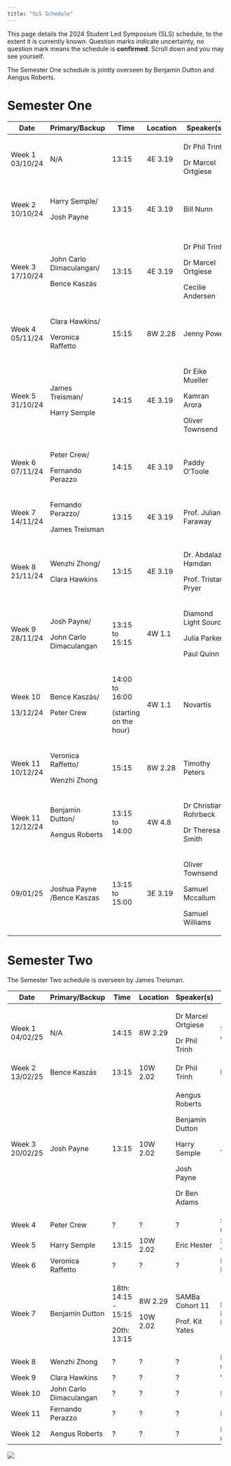 ```yaml
---
title: "SLS Schedule"
---
```


This page details the 2024 Student Led Symposium (SLS) schedule, to the extent it is currently known. Question marks indicate uncertainty, no question mark means the schedule is **confirmed**. Scroll down and you may see yourself.

The Semester One schedule is jointly overseen by Benjamin Dutton and Aengus Roberts.

# Semester One

+------------------+----------------------------+------------------------+----------+-----------------------+---------------------------------------+
| Date             | Primary/Backup             | Time                   | Location | Speaker(s)            | Topic(s)                              |
+==================+============================+========================+==========+=======================+=======================================+
| Week 1 03/10/24  | N/A                        | 13:15                  | 4E 3.19  | Dr Phil Trinh         | Introduction to SLS.                  |
|                  |                            |                        |          |                       |                                       |
|                  |                            |                        |          | Dr Marcel Ortgiese    |                                       |
+------------------+----------------------------+------------------------+----------+-----------------------+---------------------------------------+
| Week 2 10/10/24  | Harry Semple/              | 13:15                  | 4E 3.19  | Bill Nunn             | Basic Git and GitHub.                 |
|                  |                            |                        |          |                       |                                       |
|                  | Josh Payne                 |                        |          |                       | A website.                            |
+------------------+----------------------------+------------------------+----------+-----------------------+---------------------------------------+
| Week 3 17/10/24  | John Carlo Dimaculangan/   | 13:15                  | 4E 3.19  | Dr Phil Trinh         | Life as a PhD Student.                |
|                  |                            |                        |          |                       |                                       |
|                  | Bence Kaszás               |                        |          | Dr Marcel Ortgiese    | Software/Literature tools.            |
|                  |                            |                        |          |                       |                                       |
|                  |                            |                        |          | Cecilie Andersen      | Time Management.                      |
+------------------+----------------------------+------------------------+----------+-----------------------+---------------------------------------+
| Week 4 05/11/24  | Clara Hawkins/             | 15:15                  | 8W 2.28  | Jenny Power           | How to give a good talk.              |
|                  |                            |                        |          |                       |                                       |
|                  | Veronica Raffetto          |                        |          |                       |                                       |
+------------------+----------------------------+------------------------+----------+-----------------------+---------------------------------------+
| Week 5 31/10/24  | James Treisman/            | 14:15                  | 4E 3.19  | Dr Eike Mueller       | HPC demonstration.                    |
|                  |                            |                        |          |                       |                                       |
|                  | Harry Semple               |                        |          | Kamran Arora          |                                       |
|                  |                            |                        |          |                       |                                       |
|                  |                            |                        |          | Oliver Townsend       |                                       |
+------------------+----------------------------+------------------------+----------+-----------------------+---------------------------------------+
| Week 6 07/11/24  | Peter Crew/                | 14:15                  | 4E 3.19  | Paddy O'Toole         | Advanced version control.             |
|                  |                            |                        |          |                       |                                       |
|                  | Fernando Perazzo           |                        |          |                       |                                       |
+------------------+----------------------------+------------------------+----------+-----------------------+---------------------------------------+
| Week 7 14/11/24  | Fernando Perazzo/          | 13:15                  | 4E 3.19  | Prof. Julian Faraway  | Exploratory data visualisation.       |
|                  |                            |                        |          |                       |                                       |
|                  | James Treisman             |                        |          |                       |                                       |
+------------------+----------------------------+------------------------+----------+-----------------------+---------------------------------------+
| Week 8 21/11/24  | Wenzhi Zhong/              | 13:15                  | 4E 3.19  | Dr. Abdalaziz Hamdan  | Firedrake and finite element methods. |
|                  |                            |                        |          |                       |                                       |
|                  | Clara Hawkins              |                        |          | Prof. Tristan Pryer   |                                       |
+------------------+----------------------------+------------------------+----------+-----------------------+---------------------------------------+
| Week 9 28/11/24  | Josh Payne/                | 13:15 to 15:15         | 4W 1.1   | Diamond Light Source  | ITT 1 Introductory Event.             |
|                  |                            |                        |          |                       |                                       |
|                  | John Carlo Dimaculangan    |                        |          | Julia Parker          |                                       |
|                  |                            |                        |          |                       |                                       |
|                  |                            |                        |          | Paul Quinn            |                                       |
+------------------+----------------------------+------------------------+----------+-----------------------+---------------------------------------+
| Week 10          | Bence Kaszás/              | 14:00 to 16:00         | 4W 1.1   | Novartis              | ITT 1 Introductory Event.             |
|                  |                            |                        |          |                       |                                       |
| 13/12/24         | Peter Crew                 | (starting on the hour) |          |                       |                                       |
+------------------+----------------------------+------------------------+----------+-----------------------+---------------------------------------+
| Week 11 10/12/24 | Veronica Raffetto/         | 15:15                  | 8W 2.28  | Timothy Peters        | What to do during an ITT.             |
|                  |                            |                        |          |                       |                                       |
|                  | Wenzhi Zhong               |                        |          |                       |                                       |
+------------------+----------------------------+------------------------+----------+-----------------------+---------------------------------------+
| Week 11 12/12/24 | Benjamin Dutton/           | 13:15 to 14:00         | 4W 4.8   | Dr Christian Rohrbeck | Semester 2 Project Q&A Session.       |
|                  |                            |                        |          |                       |                                       |
|                  | Aengus Roberts             |                        |          | Dr Theresa Smith      |                                       |
+------------------+----------------------------+------------------------+----------+-----------------------+---------------------------------------+
| 09/01/25         | Joshua Payne /Bence Kaszas | 13:15 to 15:00         | 3E 3.19  | Oliver Townsend       | ITT preparation                       |
|                  |                            |                        |          |                       |                                       |
|                  |                            |                        |          | Samuel Mccallum       |                                       |
|                  |                            |                        |          |                       |                                       |
|                  |                            |                        |          | Samuel Williams       |                                       |
+------------------+----------------------------+------------------------+----------+-----------------------+---------------------------------------+

# Semester Two

The Semester Two schedule is overseen by James Treisman.

+-----------------+-------------------------+---------------------+----------+--------------------+------------------------------------+
| Date            | Primary/Backup          | Time                | Location | Speaker(s)         | Topic(s)                           |
+=================+=========================+=====================+==========+====================+====================================+
| Week 1 04/02/25 | N/A                     | 14:15               | 8W 2.29  | Dr Marcel Ortgiese | Semester Two discussion            |
|                 |                         |                     |          |                    |                                    |
|                 |                         |                     |          | Dr Phil Trinh      |                                    |
+-----------------+-------------------------+---------------------+----------+--------------------+------------------------------------+
| Week 2 13/02/25 | Bence Kaszás            | 13:15               | 10W 2.02 | Dr Phil Trinh      | Paper criticism                    |
+-----------------+-------------------------+---------------------+----------+--------------------+------------------------------------+
| Week 3 20/02/25 | Josh Payne              | 13:15               | 10W 2.02 | Aengus Roberts     | All things GenAI                   |
|                 |                         |                     |          |                    |                                    |
|                 |                         |                     |          | Benjamin Dutton    |                                    |
|                 |                         |                     |          |                    |                                    |
|                 |                         |                     |          | Harry Semple       |                                    |
|                 |                         |                     |          |                    |                                    |
|                 |                         |                     |          | Josh Payne         |                                    |
|                 |                         |                     |          |                    |                                    |
|                 |                         |                     |          | Dr Ben Adams       |                                    |
+-----------------+-------------------------+---------------------+----------+--------------------+------------------------------------+
| Week 4          | Peter Crew              | ?                   | ?        | ?                  | Supervisory relationship           |
+-----------------+-------------------------+---------------------+----------+--------------------+------------------------------------+
| Week 5          | Harry Semple            | 13:15               | 10W 2.02 | Eric Hester        | Scientific visualisation           |
+-----------------+-------------------------+---------------------+----------+--------------------+------------------------------------+
| Week 6          | Veronica Raffetto       | ?                   | ?        | ?                  | Posters Internships                |
+-----------------+-------------------------+---------------------+----------+--------------------+------------------------------------+
| Week 7          | Benjamin Dutton         | 18th: 14:15 - 15:15 | 8W 2.29  | SAMBa Cohort 11    | ITT Representations Reading papers |
|                 |                         |                     |          |                    |                                    |
|                 |                         | 20th: 13:15         | 10W 2.02 | Prof. Kit Yates    |                                    |
+-----------------+-------------------------+---------------------+----------+--------------------+------------------------------------+
| Week 8          | Wenzhi Zhong            | ?                   | ?        | ?                  | ITT representations                |
+-----------------+-------------------------+---------------------+----------+--------------------+------------------------------------+
| Week 9          | Clara Hawkins           | ?                   | ?        | ?                  | Writing                            |
+-----------------+-------------------------+---------------------+----------+--------------------+------------------------------------+
| Week 10         | John Carlo Dimaculangan | ?                   | ?        | ?                  | ITT partner 1                      |
+-----------------+-------------------------+---------------------+----------+--------------------+------------------------------------+
| Week 11         | Fernando Perazzo        | ?                   | ?        | ?                  | ITT partner 2                      |
+-----------------+-------------------------+---------------------+----------+--------------------+------------------------------------+
| Week 12         | Aengus Roberts          | ?                   | ?        | ?                  | Reflections for next year          |
+-----------------+-------------------------+---------------------+----------+--------------------+------------------------------------+

<!-- ![](cohort11.jpg) -->
![](cohort11_highquality.jpg)